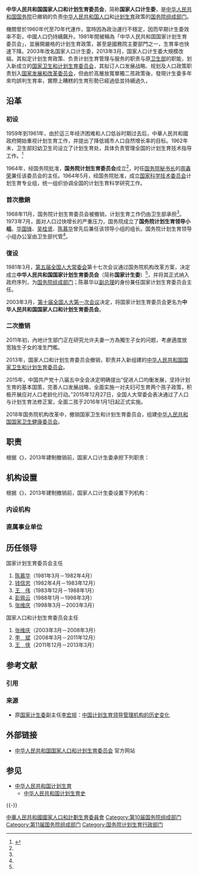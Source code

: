 {{Pathnav|中华人民共和国国务院|国务院组成部门}}
{{Infobox PRCG
|机构名称=中华人民共和国国家人口和计划生育委员会
|标志1= National Emblem of the People's Republic of China (2).svg
|标志1说明=[[s:国务院关于国家行政机关和企业事业单位社会团体印章管理的规定|1999年规定]]：[[印章|印章]][[直径|直径]]5厘米，中央刊[[中华人民共和国国徽|国徽]]，由国务院制发
|标志2=Chinapop.jpg
|标志2宽度=230px
|上级机构=[[中华人民共和国国务院|中华人民共和国国务院]]
|机构类型=[[国务院组成部门|国务院组成部门]]<br />[[国务院计划生育行政部门|国务院计划生育行政部门]]
|行政级别=正部级
|时期1=1964-1968
|机构1=[[国务院计划生育委员会|国务院计划生育委员会]]
|时期2=1973.7-?
|机构2=[[国务院计划生育领导小组|国务院计划生育领导小组]][[国务院计划生育领导小组办公室|办公室]]
|时期3=1981.3-2003.3
|机构3= '''中华人民共和国国家计划生育委员会'''
|时期4=2003.3-2013.3
|机构4='''中华人民共和国国家人口和计划生育委员会'''
|接替者=[[中华人民共和国国家卫生和计划生育委员会|中华人民共和国国家卫生和计划生育委员会]]
|地址1=[[北京市|北京市]][[海淀區|海淀區]][[知春路|知春路]]14号
|邮编1=100088
|电话1={{tel|86|10|6204 6622}}
|官网=[https://web.archive.org/web/20071020044921/http://www.chinapop.gov.cn/ www.chinapop.gov.cn]
}}

'''中华人民共和国国家人口和计划生育委员会'''，简称'''国家人口计生委'''，是[[中华人民共和国国务院|中华人民共和国国务院]]已撤销的负责[[中华人民共和国人口|中华人民共和国人口]]和[[中华人民共和国计划生育|计划生育]]政策的[[国务院组成部门|国务院组成部门]]。

機關曾於1960年代至70年代運作，當時因為政治運行不穩定，因而早期计生委效率不彰，中國人口仍持續飆升。1981年間被稱為「中华人民共和国国家计划生育委员会」，並展開嚴格的计划生育政策，甚至是國務院主要部門之一，生育率也快速下降。2003年改名国家人口计生委，2013年3月，国家人口计生委大規模改組。其拟定计划生育政策、负责计划生育管理与服务的职责与原[[中华人民共和国卫生部|卫生部]]的职能，划入新成立的[[国家卫生和计划生育委员会|国家卫生和计划生育委员会]]，其拟订人口发展战略、规划及人口政策职责划入[[国家发展和改革委员会|国家发展和改革委员会]]，但由於高層放寬單獨二孩政策後，發現计生委多年來均誤判生育率，實際上糟糕的生育形勢已經過低並持續過久，{{or|人口控制政策需要立即結束，国家卫生和计划生育委员会遂於2018年被直接取消。}}

== 沿革 ==
{{Main|中华人民共和国计划生育}}
=== 初设 ===
1959年到1961年，由於這三年经济困难和人口低谷时期过去后，中華人民共和國政府開始重视计划生育工作，并提出了降低城市人口自然增长率的目标。1962年末，卫生部妇幼卫生司设立了计划生育处，具体负责管理全国的计划生育技术指导工作。<ref name="北京晨报">{{Cite web | url=http://politics.people.com.cn/n/2013/0311/c1001-20740970.html | title=全国政协90位委员联名提案：建议仍叫“卫生部” | date=2013年3月11日 | work=北京晨报 | publisher=人民网 | accessdate=2015年11月2日 | archive-date=2020年11月5日 | archive-url=https://web.archive.org/web/20201105060606/http://politics.people.com.cn/n/2013/0311/c1001-20740970.html | dead-url=no }}</ref>

1964年，经国务院批准，'''国务院计划生育委员会'''成立<ref name="北京晨报" />，时任[[国务院秘书长|国务院秘书长]]的[[周鑫荣|周鑫荣]]兼任该委员会的主任。1964年5月，经国务院批准，成立[[国家科学技术委员会|国家科学技术委员会]]计划生育专业组，统一组织协调全国的计划生育科学研究工作。

=== 首次撤銷 ===
1968年11月，国务院计划生育委员会被撤销，计划生育工作仍由卫生部承担<ref name="北京晨报"/>。1973年7月，面对人口过快增长的严重压力，国务院成立了'''国务院计划生育领导小组'''。[[华国锋|华国锋]]、[[吴桂贤|吴桂贤]]、[[陈慕华|陈慕华]]曾先后兼任该领导小组的组长。国务院计划生育领导小组办公室由卫生部代管<ref name="北京晨报"/>。

=== 復设 ===
1981年3月，[[第五届全国人大常委会|第五届全国人大常委会]]第十七次会议通过国务院机构改革方案，决定成立'''中华人民共和国国家计划生育委员会'''（简称'''国家计生委'''）<ref name="北京晨报"/>，并将其正式纳入政府序列，为[[国务院组成部门|国务院组成部门]]；陈慕华以[[中华人民共和国国务院副总理|副总理]]的身份兼任国家计划生育委员会主任。

2003年3月，[[第十届全国人大第一次会议|第十届全国人大第一次会议]]决定，将国家计划生育委员会更名为'''中华人民共和国国家人口和计划生育委员会'''。

=== 二次撤销 ===
2011年初，內地计生部门正在研究允许夫妻一方為獨生子女的问题，考慮適度放宽独生子女的准生門檻。

2013年，国家人口和计划生育委员会撤销，职责并入新组建的[[中华人民共和国国家卫生和计划生育委员会|中华人民共和国国家卫生和计划生育委员会]]。

2015年，中国共产党十八届五中全会决定明确提出“促进人口均衡发展，坚持计划生育的基本国策，完善人口发展战略，全面实施一对夫妇可生育两个孩子政策，积极开展应对人口老龄化行动。”2015年12月27日，全国人大常委会表决通过了人口与计划生育法修正案，全面二孩于2016年1月1日起正式实施。

2018年国务院机构改革中，撤销国家卫生和计划生育委员会，组建[[中华人民共和国国家卫生健康委员会|中华人民共和国国家卫生健康委员会]]。

== 职责 ==
根据《{{s|国家人口和计划生育委员会主要职责内设机构和人员编制规定}}》，2013年建制撤销前，国家人口计生委承担下列职责：
{{columns-list|2|
# 拟订国家人口发展规划草案，研究人口发展战略，提出统筹解决人口问题的目标和任务建议，研究提出人口与经济、社会、资源、环境协调可持续发展的政策建议。
# 负责实施全国人口和计划生育中长期规划、年度计划和事业发展规划，对人口和计划生育规划执行情况进行监督和评估，稳定低生育水平。
# 起草人口和计划生育工作的法律法规草案和政策规定，负责协调推动有关部门、群众团体履行人口和计划生育工作相关职责，促进人口和计划生育方针政策在教育、卫生、文化、就业和社会保障等工作中的衔接配合，会同有关部门提出促进出生人口性别平衡的政策措施。
# 研究提出促进人口有序流动、合理分布的政策建议，制定流动人口计划生育服务管理规划，负责推动地方建立流动人口计划生育信息共享和公共服务工作机制。
# 监测人口和计划生育发展动态，提出发布人口和计划生育安全预警预报建议，负责人口和计划生育的信息综合及信息化建设，参与国家人口基础信息库建设。
# 组织实施计划生育科学研究的总体规划，依法管理人口和计划生育技术服务工作，依法公布有关计划生育科学研究、技术服务重要信息，负责计划生育统计、信息分析工作，研究和依法规范计划生育药具管理制度。
# 制定人口和计划生育宣传教育工作规划，组织开展人口和计划生育宣传教育工作。
# 推动实施计划生育的生殖健康促进计划，提高人口素质，协同有关部门降低出生缺陷人口数量。
# 制定并组织实施人口和计划生育系统干部队伍教育培训规划，指导人口和计划生育公共服务网络体系建设，指导中国计划生育协会的业务工作。
# 负责人口和计划生育工作的国际交流与合作，负责人口和计划生育国际援助项目的实施。
# 承办国务院交办的其他事项。
}}

== 机构设置 ==
根据《{{s|国家人口和计划生育委员会主要职责内设机构和人员编制规定}}》，2013年建制撤销前，国家人口计生委设置下列机构：
=== 内设机构 ===
{{columns-list|2|
* 办公厅
* 政策法规司
* 发展规划与信息司
* 流动人口服务管理司
* 宣传教育司
* 科学技术服务司
* 财务司
* 国际合作司
* 人事司
* 机关党委
}}

=== 直属事业单位 ===
{{columns-list|2|
* 国家人口和计划生育委员会计划生育监督中心
* 国家人口和计划生育委员会药具管理中心
* 国家人口和计划生育委员会南京人口国际培训中心
* 国家人口和计划生育委员会生殖健康家庭保健中心
}}

== 历任领导 ==
;国家计划生育委员会主任
#[[陈慕华|陈慕华]]（1981年3月－1982年4月）
#[[钱信忠|钱信忠]]（1982年4月－1983年12月）
#[[王伟_(1920年)|王　伟]]（1983年12月－1988年1月）
#[[彭佩云|彭佩云]]（1988年1月－1998年3月）
#[[张维庆|张维庆]]（1998年3月－2003年3月）

;国家人口和计划生育委员会主任
#[[张维庆|张维庆]]（2003年3月－2008年3月）
#[[李斌_(1954年10月)|李　斌]]（2008年3月－2011年12月）
#[[王侠_(政治人物)|王　侠]]（2011年12月－2013年3月）

== 参考文献 ==
=== 引用 ===
{{Reflist}}

=== 来源 ===
{{ReflistH}}
* 原[[国家计生委|国家计生委]]副主任[[李宏规|李宏规]]：[https://archive.is/20130730233051/http://www.cpdrc.org.cn/yjwx/yjwx_detail.asp?id=31 中国计划生育领导管理机构的历史变化]
{{ReflistF}}

== 外部链接==
* [https://web.archive.org/web/20071020044921/http://www.chinapop.gov.cn/ 中华人民共和国国家人口和计划生育委员会] 官方网站

== 参见 ==
{{Portal box|中华人民共和国|社会}}
* [[中华人民共和国计划生育|中华人民共和国计划生育]]
** [[中华人民共和国计划生育史|中华人民共和国计划生育史]]

{{-}}
{{s-start}}
{{s-off|[[国务院组成部门|国务院组成部门]]}}
{{s-before|rows=2|[[中华人民共和国国家计划生育委员会|中华人民共和国国家计划生育委员会]]}}
{{s-title|国务院人口政策决策部门|2003年3月－2013年3月}}
{{s-after|[[中华人民共和国国家发展和改革委员会|中华人民共和国国家发展和改革委员会]]}}
{{s-title|国务院计划生育行政部门|2003年3月－2013年3月}}
{{s-after|[[中华人民共和国国家卫生和计划生育委员会|中华人民共和国国家卫生和计划生育委员会]]}}
{{s-end}}
{{中华人民共和国计划生育}}
{{国务院/10|组成部门}}
{{国务院/11|组成部门}}
{{中国卫生}}

[[Category:中華人民共和國國家人口和計劃生育委員會|]]
[[Category:第10届国务院组成部门|Category:第10届国务院组成部门]]
[[Category:第11届国务院组成部门|Category:第11届国务院组成部门]]
[[Category:国务院计划生育行政部门|Category:国务院计划生育行政部门]]